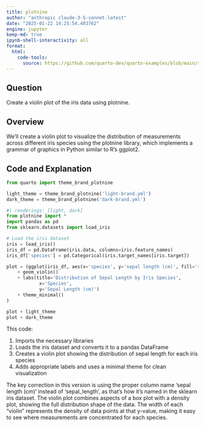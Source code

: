 ```yaml
---
title: plotnine
author: "anthropic claude-3-5-sonnet-latest"
date: "2025-01-22 14:25:54.403762"
engine: jupyter
keep-md: true
ipynb-shell-interactivity: all
format:
  html:
    code-tools:
      source: https://github.com/quarto-dev/quarto-examples/blob/main/renderings/plotnine.qmd
---
```


## Question
Create a violin plot of the iris data using plotnine.

## Overview
We'll create a violin plot to visualize the distribution of measurements across different iris species using the plotnine library, which implements a grammar of graphics in Python similar to R's ggplot2.

## Code and Explanation
```python
from quarto import theme_brand_plotnine

light_theme = theme_brand_plotnine('light-brand.yml')
dark_theme = theme_brand_plotnine('dark-brand.yml')
```

```python
#| renderings: [light, dark]
from plotnine import *
import pandas as pd
from sklearn.datasets import load_iris

# Load the iris dataset
iris = load_iris()
iris_df = pd.DataFrame(iris.data, columns=iris.feature_names)
iris_df['species'] = pd.Categorical(iris.target_names[iris.target])

plot = (ggplot(iris_df, aes(x='species', y='sepal length (cm)', fill='species'))
    + geom_violin()
    + labs(title='Distribution of Sepal Length by Iris Species',
            x='Species',
            y='Sepal Length (cm)')
    + theme_minimal()
)

plot + light_theme
plot + dark_theme
```

This code:

1. Imports the necessary libraries
2. Loads the iris dataset and converts it to a pandas DataFrame
3. Creates a violin plot showing the distribution of sepal length for each iris species
4. Adds appropriate labels and uses a minimal theme for clean visualization

The key correction in this version is using the proper column name 'sepal length (cm)' instead of 'sepal_length', as that's how it's named in the sklearn iris dataset. The violin plot combines aspects of a box plot with a density plot, showing the full distribution shape of the data. The width of each "violin" represents the density of data points at that y-value, making it easy to see where measurements are concentrated for each species.